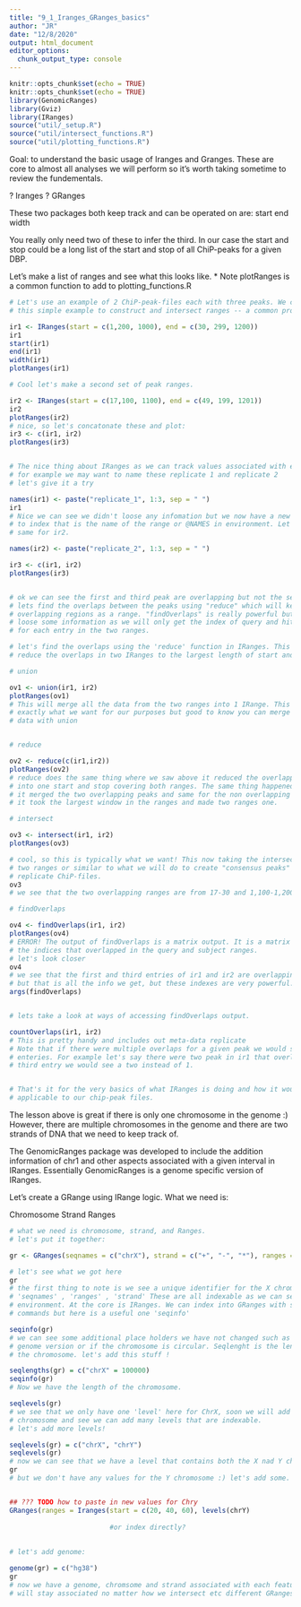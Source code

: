 ```yaml
---
title: "9_1_Iranges_GRanges_basics"
author: "JR"
date: "12/8/2020"
output: html_document
editor_options: 
  chunk_output_type: console
---
```


```r
knitr::opts_chunk$set(echo = TRUE)
knitr::opts_chunk$set(echo = TRUE)
library(GenomicRanges)
library(Gviz)
library(IRanges)
source("util/_setup.R")
source("util/intersect_functions.R")
source("util/plotting_functions.R")
```

Goal: to understand the basic usage of Iranges and Granges. These are core to almost
all analyses we will perform so it's worth taking sometime to review the fundementals.

? Iranges
? GRanges

These two packages both keep track and can be operated on are: 
start
end
width

You really only need two of these to infer the third. In our case the start and stop
could be a long list of the start and stop of all ChiP-peaks for a given DBP.

Let's make a list of ranges and see what this looks like.
* Note plotRanges is a common function to add to plotting_functions.R

```r
# Let's use an example of 2 ChiP-peak-files each with three peaks. We can use
# this simple example to construct and intersect ranges -- a common procedure

ir1 <- IRanges(start = c(1,200, 1000), end = c(30, 299, 1200))
ir1
start(ir1)
end(ir1)
width(ir1)
plotRanges(ir1)

# Cool let's make a second set of peak ranges.

ir2 <- IRanges(start = c(17,100, 1100), end = c(49, 199, 1201))
ir2 
plotRanges(ir2)
# nice, so let's concatonate these and plot:
ir3 <- c(ir1, ir2)
plotRanges(ir3)


# The nice thing about IRanges as we can track values associated with each range
# for example we may want to name these replicate 1 and replicate 2
# let's give it a try

names(ir1) <- paste("replicate_1", 1:3, sep = " ")
ir1
# Nice we can see we didn't loose any infomation but we now have a new "level"
# to index that is the name of the range or @NAMES in environment. Let's do the 
# same for ir2.

names(ir2) <- paste("replicate_2", 1:3, sep = " ")

ir3 <- c(ir1, ir2)
plotRanges(ir3)


# ok we can see the first and third peak are overlapping but not the second.
# lets find the overlaps between the peaks using "reduce" which will keep the 
# overlapping regions as a range. "findOverlaps" is really powerful but we will
# loose some information as we will only get the index of query and hit overlaps
# for each entry in the two ranges. 

# let's find the overlaps using the 'reduce' function in IRanges. This will
# reduce the overlaps in two IRanges to the largest length of start and end values.

# union

ov1 <- union(ir1, ir2)
plotRanges(ov1)
# This will merge all the data from the two ranges into 1 IRange. This is not
# exactly what we want for our purposes but good to know you can merge all the
# data with union


# reduce

ov2 <- reduce(c(ir1,ir2))
plotRanges(ov2)
# reduce does the same thing where we saw above it reduced the overlapping ranges
# into one start and stop covering both ranges. The same thing happened here.
# it merged the two overlapping peaks and same for the non overlapping interval.
# it took the largest window in the ranges and made two ranges one.

# intersect

ov3 <- intersect(ir1, ir2)
plotRanges(ov3)

# cool, so this is typically what we want! This now taking the intersection of the
# two ranges or similar to what we will do to create "consensus peaks" from 
# replicate ChiP-files.
ov3
# we see that the two overlapping ranges are from 17-30 and 1,100-1,200.

# findOverlaps

ov4 <- findOverlaps(ir1, ir2)
plotRanges(ov4)
# ERROR! The output of findOverlaps is a matrix output. It is a matrix of the
# the indices that overlapped in the query and subject ranges.
# let's look closer
ov4
# we see that the first and third entries of ir1 and ir2 are overlapping.
# but that is all the info we get, but these indexes are very powerful.
args(findOverlaps)


# lets take a look at ways of accessing findOverlaps output.

countOverlaps(ir1, ir2)
# This is pretty handy and includes out meta-data replicate
# Note that if there were multiple overlaps for a given peak we would see multiple
# enteries. For example let's say there were two peak in ir1 that overlap the 
# third entry we would see a two instead of 1.


# That's it for the very basics of what IRanges is doing and how it would be 
# applicable to our chip-peak files.

```

The lesson above is great if there is only one chromosome in the genome :) 
However, there are multiple chromosomes in the genome and there are two strands
of DNA that we need to keep track of.

The GenomicRanges package was developed to include the addition information of chr1 and other aspects associated with a given interval in IRanges. Essentially GenomicRanges is a genome specific version of IRanges. 

Let's create a GRange using IRange logic. What we need is:

Chromosome
Strand
Ranges

```r

# what we need is chromosome, strand, and Ranges.
# let's put it together:

gr <- GRanges(seqnames = c("chrX"), strand = c("+", "-", "*"), ranges = IRanges(start = c(1,200, 1000), end = c(30, 299, 1200)))

# let's see what we got here
gr
# the first thing to note is we see a unique identifier for the X chromosome as
# 'seqnames' , 'ranges' , 'strand' These are all indexable as we can see in the
# environment. At the core is IRanges. We can index into GRanges with several
# commands but here is a useful one 'seqinfo'

seqinfo(gr)
# we can see some additional place holders we have not changed such as the 
# genome version or if the chromosome is circular. Seqlenght is the lenght of 
# the chromosome. let's add this stuff !

seqlengths(gr) = c("chrX" = 100000)
seqinfo(gr)
# Now we have the length of the chromosome.

seqlevels(gr)
# we see that we only have one 'level' here for ChrX, soon we will add another
# chromosome and see we can add many levels that are indexable.
# let's add more levels!

seqlevels(gr) = c("chrX", "chrY")
seqlevels(gr)
# now we can see that we have a level that contains both the X nad Y chromosome.
gr
# but we don't have any values for the Y chromosome :) let's add some.


## ??? TODO how to paste in new values for Chry
GRanges(ranges = Iranges(start = c(20, 40, 60), levels(chrY)
                         
                         #or index directly?
                         
                  
# let's add genome:

genome(gr) = c("hg38")
gr
# now we have a genome, chromsome and strand associated with each feature - that 
# will stay associated no matter how we intersect etc different GRanges.
```

